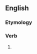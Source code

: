 ==English==

===Etymology===
{{suffix|en|confound|eth}}

===Verb===
{{head|en|verb form}}

# {{en-archaic third-person singular of|confound}}
